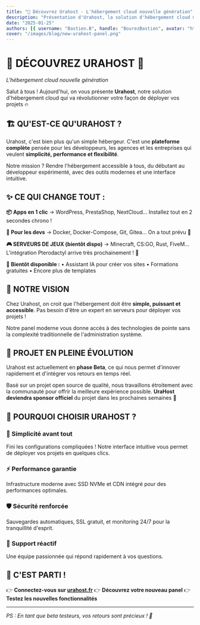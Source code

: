 ```yaml
---
title: "🚀 Découvrez Urahost - L'hébergement cloud nouvelle génération"
description: "Présentation d'Urahost, la solution d'hébergement cloud moderne avec panel intuitif, applications en 1 clic et outils pour développeurs."
date: "2025-01-25"
authors: [{ username: "Bastien.B", handle: "BourezBastien", avatar: "https://avatars.githubusercontent.com/u/49769199?v=4", handleUrl: "https://github.com/BourezBastien" }]
cover: "/images/blog/new-urahost-panel.png"
---
```


# 🚀 **DÉCOUVREZ URAHOST** 🚀
*L'hébergement cloud nouvelle génération*

Salut à tous ! Aujourd'hui, on vous présente **Urahost**, notre solution d'hébergement cloud qui va révolutionner votre façon de déployer vos projets 🔥

## **🏗️ QU'EST-CE QU'URAHOST ?**

Urahost, c'est bien plus qu'un simple hébergeur. C'est une **plateforme complète** pensée pour les développeurs, les agences et les entreprises qui veulent **simplicité, performance et flexibilité**.

Notre mission ? Rendre l'hébergement accessible à tous, du débutant au développeur expérimenté, avec des outils modernes et une interface intuitive.

## **✨ CE QUI CHANGE TOUT :**

**📦 Apps en 1 clic**
→ WordPress, PrestaShop, NextCloud... Installez tout en 2 secondes chrono !

**🐳 Pour les devs**
→ Docker, Docker-Compose, Git, Gitea... On a tout prévu 💪

**🎮 SERVEURS DE JEUX (bientôt dispo)**
→ Minecraft, CS:GO, Rust, FiveM... L'intégration Pterodactyl arrive très prochainement ! 👀

**🤖 Bientôt disponible :**
• Assistant IA pour créer vos sites
• Formations gratuites 
• Encore plus de templates

## **🎯 NOTRE VISION**

Chez Urahost, on croit que l'hébergement doit être **simple, puissant et accessible**. Pas besoin d'être un expert en serveurs pour déployer vos projets !

Notre panel moderne vous donne accès à des technologies de pointe sans la complexité traditionnelle de l'administration système.

## **🚧 PROJET EN PLEINE ÉVOLUTION**

Urahost est actuellement en **phase Beta**, ce qui nous permet d'innover rapidement et d'intégrer vos retours en temps réel.

Basé sur un projet open source de qualité, nous travaillons étroitement avec la communauté pour offrir la meilleure expérience possible. **UraHost deviendra sponsor officiel** du projet dans les prochaines semaines 🎯

## **🚀 POURQUOI CHOISIR URAHOST ?**

### **🔧 Simplicité avant tout**
Fini les configurations compliquées ! Notre interface intuitive vous permet de déployer vos projets en quelques clics.

### **⚡ Performance garantie**
Infrastructure moderne avec SSD NVMe et CDN intégré pour des performances optimales.

### **🛡️ Sécurité renforcée**
Sauvegardes automatiques, SSL gratuit, et monitoring 24/7 pour la tranquillité d'esprit.

### **💬 Support réactif**
Une équipe passionnée qui répond rapidement à vos questions.

## **🚀 C'EST PARTI !**
👉 **Connectez-vous sur [urahost.fr](https://urahost.fr)**
👉 **Découvrez votre nouveau panel**
👉 **Testez les nouvelles fonctionnalités**

---

*PS : En tant que beta testeurs, vos retours sont précieux ! 💙*